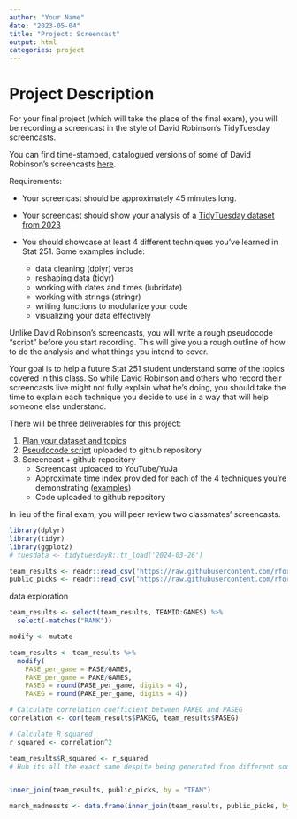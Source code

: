 ```yaml
---
author: "Your Name"
date: "2023-05-04"
title: "Project: Screencast"
output: html
categories: project
---
```


# Project Description

For your final project (which will take the place of the final exam), you will be recording a screencast in the style of David Robinson's TidyTuesday screencasts.

You can find time-stamped, catalogued versions of some of David Robinson's screencasts [here](https://www.rscreencasts.com/). 

Requirements:

- Your screencast should be approximately 45 minutes long.
- Your screencast should show your analysis of a [TidyTuesday dataset from 2023](https://github.com/rfordatascience/tidytuesday)
- You should showcase at least 4 different techniques you've learned in Stat 251. Some examples include:

    - data cleaning (dplyr) verbs
    - reshaping data (tidyr)
    - working with dates and times (lubridate)
    - working with strings (stringr)
    - writing functions to modularize your code
    - visualizing your data effectively
    
Unlike David Robinson's screencasts, you will write a rough pseudocode "script" before you start recording. 
This will give you a rough outline of how to do the analysis and what things you intend to cover.

Your goal is to help a future Stat 251 student understand some of the topics covered in this class. 
So while David Robinson and others who record their screencasts live might not fully explain what he's doing, you should take the time to explain each technique you decide to use in a way that will help someone else understand.


There will be three deliverables for this project:

1. [Plan your dataset and topics](Dataset-Topics.qmd)
2. [Pseudocode script](pseudocode.qmd) uploaded to github repository
3. Screencast + github repository
    - Screencast uploaded to YouTube/YuJa
    - Approximate time index provided for each of the 4 techniques you're demonstrating ([examples](https://www.rscreencasts.com/))
    - Code uploaded to github repository

In lieu of the final exam, you will peer review two classmates' screencasts. 


```r
library(dplyr)
library(tidyr)
library(ggplot2)
# tuesdata <- tidytuesdayR::tt_load('2024-03-26')

team_results <- readr::read_csv('https://raw.githubusercontent.com/rfordatascience/tidytuesday/master/data/2024/2024-03-26/team-results.csv', show_col_types = F)
public_picks <- readr::read_csv('https://raw.githubusercontent.com/rfordatascience/tidytuesday/master/data/2024/2024-03-26/public-picks.csv', show_col_types = F)
```

data exploration
```r
team_results <- select(team_results, TEAMID:GAMES) %>%
  select(-matches("RANK"))

modify <- mutate

team_results <- team_results %>%
  modify(
    PASE_per_game = PASE/GAMES,
    PAKE_per_game = PAKE/GAMES,
    PASEG = round(PASE_per_game, digits = 4),
    PAKEG = round(PAKE_per_game, digits = 4))

# Calculate correlation coefficient between PAKEG and PASEG
correlation <- cor(team_results$PAKEG, team_results$PASEG)

# Calculate R squared
r_squared <- correlation^2

team_results$R_squared <- r_squared
# Huh its all the exact same despite being generated from different sources


inner_join(team_results, public_picks, by = "TEAM")

```

```r
march_madnessts <- data.frame(inner_join(team_results, public_picks, by = "TEAM"))

```